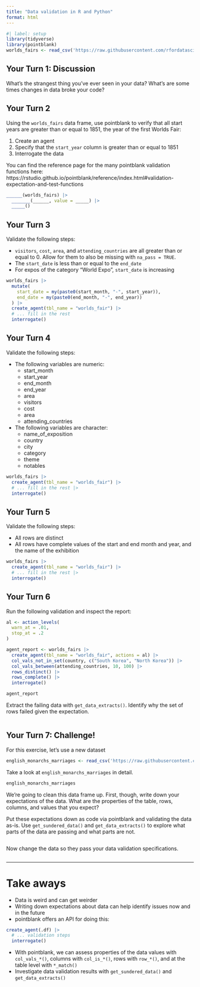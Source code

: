 ```yaml
---
title: "Data validation in R and Python"
format: html
---
```


```r
#| label: setup
library(tidyverse)
library(pointblank)
worlds_fairs <- read_csv('https://raw.githubusercontent.com/rfordatascience/tidytuesday/main/data/2024/2024-08-13/worlds_fairs.csv')
```

## Your Turn 1: Discussion

What's the strangest thing you've ever seen in your data? What's are some times changes in data broke your code?

## Your Turn 2

Using the `worlds_fairs` data frame, use pointblank to verify that all start years are greater than or equal to 1851, the year of the first Worlds Fair:

1. Create an agent
2. Specify that the `start_year` column is greater than or equal to 1851
3. Interrogate the data

You can find the reference page for the many pointblank validation functions here: https://rstudio.github.io/pointblank/reference/index.html#validation-expectation-and-test-functions

```r
______(worlds_fairs) |> 
  _______(______, value = _____) |> 
  _____()
```

## Your Turn 3

Validate the following steps:

* `visitors`, `cost`, `area`, and `attending_countries` are all greater than or equal to 0. Allow for them to also be missing with `na_pass = TRUE`.
* The `start_date` is less than or equal to the `end_date`
* For expos of the category "World Expo", `start_date` is increasing

```r
worlds_fairs |> 
  mutate(
    start_date = my(paste0(start_month, "-", start_year)),
    end_date = my(paste0(end_month, "-", end_year))
  ) |> 
  create_agent(tbl_name = "worlds_fair") |> 
  # ... fill in the rest
  interrogate()
```

## Your Turn 4

Validate the following steps:

* The following variables are numeric:
  - start_month
  - start_year
  - end_month
  - end_year
  - area
  - visitors
  - cost
  - area
  - attending_countries
  
* The following variables are character:
  - name_of_exposition
  - country
  - city
  - category
  - theme
  - notables

```r
worlds_fairs |> 
  create_agent(tbl_name = "worlds_fair") |> 
  # ... fill in the rest |> 
  interrogate()
```

## Your Turn 5

Validate the following steps:

* All rows are distinct
* All rows have complete values of the start and end month and year, and the name of the exhibition

```r
worlds_fairs |> 
  create_agent(tbl_name = "worlds_fair") |> 
  # ... fill in the rest |> 
  interrogate()
```

## Your Turn 6

Run the following validation and inspect the report:

```r
al <- action_levels(
  warn_at = .01, 
  stop_at = .2
)

agent_report <- worlds_fairs |> 
  create_agent(tbl_name = "worlds_fair", actions = al) |> 
  col_vals_not_in_set(country, c("South Korea", "North Korea")) |> 
  col_vals_between(attending_countries, 10, 100) |> 
  rows_distinct() |> 
  rows_complete() |> 
  interrogate()

agent_report
```

Extract the failing data with `get_data_extracts()`. 
Identify why the set of rows failed given the expectation. 

```r

```

## Your Turn 7: Challenge!

For this exercise, let's use a new dataset

```r
english_monarchs_marriages <- read_csv('https://raw.githubusercontent.com/rfordatascience/tidytuesday/main/data/2024/2024-08-20/english_monarchs_marriages_df.csv')
```

Take a look at `english_monarchs_marriages` in detail.

```r
english_monarchs_marriages
```

We're going to clean this data frame up. First, though, write down your expectations of the data. What are the properties of the table, rows, columns, and values that you expect? 

Put these expectations down as code via pointblank and validating the data as-is. Use `get_sundered_data()` and `get_data_extracts()` to explore what parts of the data are passing and what parts are not.

```r

```

Now change the data so they pass your data validation specifications. 

```r

```


***

# Take aways

* Data is weird and can get weirder 
* Writing down expectations about data can help identify issues now and in the future
* pointblank offers an API for doing this:

```r
create_agent(.df) |> 
  # ... validation steps
  interrogate()
```

* With pointblank, we can assess properties of the data values with `col_vals_*()`, columns with `col_is_*()`, rows with `row_*()`, and at the table level with `*_match()`
* Investigate data validation results with `get_sundered_data()` and `get_data_extracts()`
